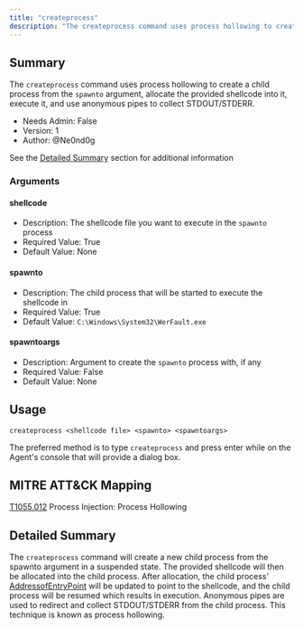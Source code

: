 ```yaml
---
title: "createprocess"
description: "The createprocess command uses process hollowing to create a child process from the spawnto argument, allocate the"
---
```


## Summary

The `createprocess` command uses process hollowing to create a child process from the `spawnto` argument, allocate the 
provided shellcode into it, execute it, and use anonymous pipes to collect STDOUT/STDERR.

- Needs Admin: False  
- Version: 1  
- Author: @Ne0nd0g

See the [Detailed Summary](#detailed-summary) section for additional information

### Arguments

#### shellcode

- Description: The shellcode file you want to execute in the `spawnto` process
- Required Value: True  
- Default Value: None  

#### spawnto

- Description: The child process that will be started to execute the shellcode in
- Required Value: True
- Default Value: `C:\Windows\System32\WerFault.exe`

#### spawntoargs

- Description: Argument to create the `spawnto` process with, if any
- Required Value: False
- Default Value: None

## Usage

```
createprocess <shellcode file> <spawnto> <spawntoargs>
```

The preferred method is to type `createprocess` and press enter while on the Agent's console that will provide a dialog
box.

## MITRE ATT&CK Mapping

[T1055.012](https://attack.mitre.org/techniques/T1055/012/) Process Injection: Process Hollowing

## Detailed Summary

The `createprocess` command will create a new child process from the spawnto argument in a suspended state.
The provided shellcode will then be allocated into the child process.
After allocation, the child process' 
[AddressofEntryPoint](https://docs.microsoft.com/en-us/windows/win32/debug/pe-format)
will be updated to point to the shellcode, and the child process will be resumed which results in execution.
Anonymous pipes are used to redirect and collect STDOUT/STDERR from the child process.
This technique is known as process hollowing.